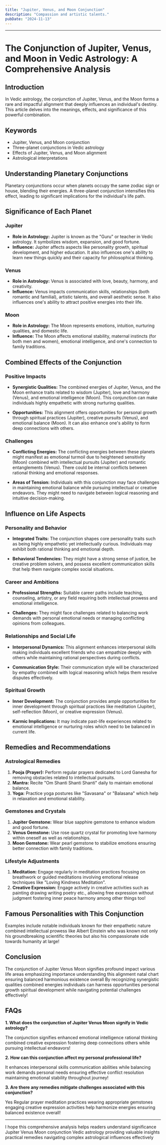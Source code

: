 ```yaml
---
title: "Jupiter, Venus, and Moon Conjunction"
description: "Compassion and artistic talents."
pubDate: "2024-11-13"
---
```


---

# The Conjunction of Jupiter, Venus, and Moon in Vedic Astrology: A Comprehensive Analysis

## Introduction

In Vedic astrology, the conjunction of Jupiter, Venus, and the Moon forms a rare and impactful alignment that deeply influences an individual's destiny. This article delves into the meanings, effects, and significance of this powerful combination.

## Keywords

- Jupiter, Venus, and Moon conjunction
- Three-planet conjunctions in Vedic astrology
- Effects of Jupiter, Venus, and Moon alignment
- Astrological interpretations

## Understanding Planetary Conjunctions

Planetary conjunctions occur when planets occupy the same zodiac sign or house, blending their energies. A three-planet conjunction intensifies this effect, leading to significant implications for the individual's life path.

## Significance of Each Planet

### Jupiter

- **Role in Astrology:** Jupiter is known as the "Guru" or teacher in Vedic astrology. It symbolizes wisdom, expansion, and good fortune.
- **Influence:** Jupiter affects aspects like personality growth, spiritual development, and higher education. It also influences one's ability to learn new things quickly and their capacity for philosophical thinking.

### Venus

- **Role in Astrology:** Venus is associated with love, beauty, harmony, and creativity.
- **Influence:** Venus impacts communication skills, relationships (both romantic and familial), artistic talents, and overall aesthetic sense. It also influences one's ability to attract positive energies into their life.

### Moon

- **Role in Astrology:** The Moon represents emotions, intuition, nurturing qualities, and domestic life.
- **Influence:** The Moon affects emotional stability, maternal instincts (for both men and women), emotional intelligence, and one's connection to family traditions.

## Combined Effects of the Conjunction

### Positive Impacts

- **Synergistic Qualities:** The combined energies of Jupiter, Venus, and the Moon enhance traits related to wisdom (Jupiter), love and harmony (Venus), and emotional intelligence (Moon). This conjunction can make individuals highly empathetic with strong nurturing qualities.
  
- **Opportunities:** This alignment offers opportunities for personal growth through spiritual practices (Jupiter), creative pursuits (Venus), and emotional balance (Moon). It can also enhance one's ability to form deep connections with others.

### Challenges

- **Conflicting Energies:** The conflicting energies between these planets might manifest as emotional turmoil due to heightened sensitivity (Moon) combined with intellectual pursuits (Jupiter) and romantic entanglements (Venus). There could be internal conflicts between rational thinking and emotional responses.

- **Areas of Tension:** Individuals with this conjunction may face challenges in maintaining emotional balance while pursuing intellectual or creative endeavors. They might need to navigate between logical reasoning and intuitive decision-making.

## Influence on Life Aspects

### Personality and Behavior

- **Integrated Traits:** The conjunction shapes core personality traits such as being highly empathetic yet intellectually curious. Individuals may exhibit both rational thinking and emotional depth.
  
- **Behavioral Tendencies:** They might have a strong sense of justice, be creative problem solvers, and possess excellent communication skills that help them navigate complex social situations.

### Career and Ambitions

- **Professional Strengths:** Suitable career paths include teaching, counseling, artistry, or any field requiring both intellectual prowess and emotional intelligence.
  
- **Challenges:** They might face challenges related to balancing work demands with personal emotional needs or managing conflicting opinions from colleagues.

### Relationships and Social Life

- **Interpersonal Dynamics:** This alignment enhances interpersonal skills making individuals excellent friends who can empathize deeply with others while maintaining rational perspectives during conflicts.
  
- **Communication Style:** Their communication style will be characterized by empathy combined with logical reasoning which helps them resolve disputes effectively.

### Spiritual Growth

- **Inner Development:** The conjunction provides ample opportunities for inner development through spiritual practices like meditation (Jupiter), self-reflection (Moon), or creative expression (Venus).
  
- **Karmic Implications:** It may indicate past-life experiences related to emotional intelligence or nurturing roles which need to be balanced in current life.

## Remedies and Recommendations

### Astrological Remedies

1. **Pooja (Prayer):** Perform regular prayers dedicated to Lord Ganesha for removing obstacles related to intellectual pursuits.
2. **Mantra:** Recite "Om Shanti Shanti Shanti" daily to maintain emotional balance.
3. **Yoga:** Practice yoga postures like "Savasana" or "Balasana" which help in relaxation and emotional stability.

### Gemstones and Crystals

1. **Jupiter Gemstone:** Wear blue sapphire gemstone to enhance wisdom and good fortune.
2. **Venus Gemstone:** Use rose quartz crystal for promoting love harmony within oneself as well as relationships.
3. **Moon Gemstone:** Wear pearl gemstone to stabilize emotions ensuring better connection with family traditions.

### Lifestyle Adjustments

1. **Meditation:** Engage regularly in meditation practices focusing on breathwork or guided meditations involving emotional release techniques like "Loving Kindness Meditation".
2. **Creative Expression:** Engage actively in creative activities such as painting drawing writing poetry etc., allowing free expression without judgment fostering inner peace harmony among other things too!

## Famous Personalities with This Conjunction

Examples include notable individuals known for their empathetic nature combined intellectual prowess like Albert Einstein who was known not only his groundbreaking scientific theories but also his compassionate side towards humanity at large!

## Conclusion

The conjunction of Jupiter Venus Moon signifies profound impact various life areas emphasizing importance understanding this alignment natal chart ensuring balanced harmonious existence overall By recognizing synergistic qualities combined energies individuals can harness opportunities personal growth spiritual development while navigating potential challenges effectively!

## FAQs

**1. What does the conjunction of Jupiter Venus Moon signify in Vedic astrology?**

The conjunction signifies enhanced emotional intelligence rational thinking combined creative expression fostering deep connections others while pursuing intellectual endeavors!

**2. How can this conjunction affect my personal professional life?**

It enhances interpersonal skills communication abilities while balancing work demands personal needs ensuring effective conflict resolution maintaining emotional stability throughout journey!

**3. Are there any remedies mitigate challenges associated with this conjunction?**

Yes Regular prayer meditation practices wearing appropriate gemstones engaging creative expression activities help harmonize energies ensuring balanced existence overall!

---

I hope this comprehensive analysis helps readers understand significance Jupiter Venus Moon conjunction Vedic astrology providing valuable insights practical remedies navigating complex astrological influences effectively
